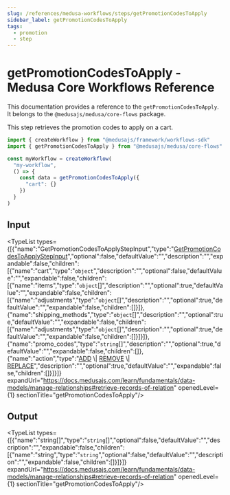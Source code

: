 ```yaml
---
slug: /references/medusa-workflows/steps/getPromotionCodesToApply
sidebar_label: getPromotionCodesToApply
tags:
  - promotion
  - step
---
```



# getPromotionCodesToApply - Medusa Core Workflows Reference

This documentation provides a reference to the `getPromotionCodesToApply`. It belongs to the `@medusajs/medusa/core-flows` package.

This step retrieves the promotion codes to apply on a cart.

```ts title="src/workflows/my-workflow.ts"
import { createWorkflow } from "@medusajs/framework/workflows-sdk"
import { getPromotionCodesToApply } from "@medusajs/medusa/core-flows"

const myWorkflow = createWorkflow(
  "my-workflow",
  () => {
    const data = getPromotionCodesToApply({
      "cart": {}
    })
  }
)
```
  

## Input

<TypeList types={[{"name":"GetPromotionCodesToApplyStepInput","type":"[GetPromotionCodesToApplyStepInput](../../../../interfaces/core_flows.GetPromotionCodesToApplyStepInput/page.mdx)","optional":false,"defaultValue":"","description":"","expandable":false,"children":[{"name":"cart","type":"`object`","description":"","optional":false,"defaultValue":"","expandable":false,"children":[{"name":"items","type":"`object`[]","description":"","optional":true,"defaultValue":"","expandable":false,"children":[{"name":"adjustments","type":"`object`[]","description":"","optional":true,"defaultValue":"","expandable":false,"children":[]}]},{"name":"shipping_methods","type":"`object`[]","description":"","optional":true,"defaultValue":"","expandable":false,"children":[{"name":"adjustments","type":"`object`[]","description":"","optional":true,"defaultValue":"","expandable":false,"children":[]}]}]},{"name":"promo_codes","type":"`string`[]","description":"","optional":true,"defaultValue":"","expandable":false,"children":[]},{"name":"action","type":"[ADD](../../../../../utils/PromotionUtils/enums/utils.PromotionUtils.PromotionActions/page.mdx#add) \\| [REMOVE](../../../../../utils/PromotionUtils/enums/utils.PromotionUtils.PromotionActions/page.mdx#remove) \\| [REPLACE](../../../../../utils/PromotionUtils/enums/utils.PromotionUtils.PromotionActions/page.mdx#replace)","description":"","optional":true,"defaultValue":"","expandable":false,"children":[]}]}]} expandUrl="https://docs.medusajs.com/learn/fundamentals/data-models/manage-relationships#retrieve-records-of-relation" openedLevel={1} sectionTitle="getPromotionCodesToApply"/>

## Output

<TypeList types={[{"name":"string[]","type":"`string`[]","optional":false,"defaultValue":"","description":"","expandable":false,"children":[{"name":"string","type":"`string`","optional":false,"defaultValue":"","description":"","expandable":false,"children":[]}]}]} expandUrl="https://docs.medusajs.com/learn/fundamentals/data-models/manage-relationships#retrieve-records-of-relation" openedLevel={1} sectionTitle="getPromotionCodesToApply"/>
